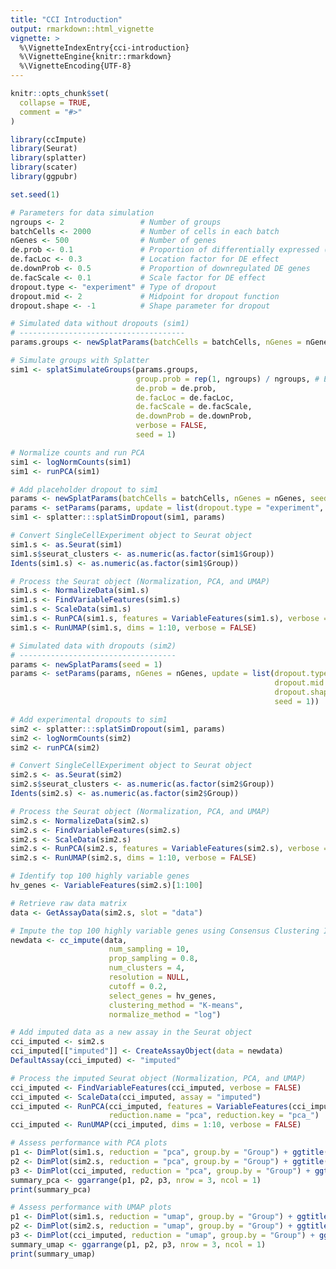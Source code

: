 ```yaml
---
title: "CCI Introduction"
output: rmarkdown::html_vignette
vignette: >
  %\VignetteIndexEntry{cci-introduction}
  %\VignetteEngine{knitr::rmarkdown}
  %\VignetteEncoding{UTF-8}
---
```


```r
knitr::opts_chunk$set(
  collapse = TRUE,
  comment = "#>"
)
```

```r
library(ccImpute)
library(Seurat)
library(splatter)
library(scater)
library(ggpubr)
```

```r
set.seed(1)

# Parameters for data simulation
ngroups <- 2                 # Number of groups
batchCells <- 2000           # Number of cells in each batch
nGenes <- 500                # Number of genes
de.prob <- 0.1               # Proportion of differentially expressed (DE) genes
de.facLoc <- 0.3             # Location factor for DE effect
de.downProb <- 0.5           # Proportion of downregulated DE genes
de.facScale <- 0.1           # Scale factor for DE effect
dropout.type <- "experiment" # Type of dropout
dropout.mid <- 2             # Midpoint for dropout function
dropout.shape <- -1          # Shape parameter for dropout
```

```r
# Simulated data without dropouts (sim1)
# -------------------------------------
params.groups <- newSplatParams(batchCells = batchCells, nGenes = nGenes, seed = 1)

# Simulate groups with Splatter
sim1 <- splatSimulateGroups(params.groups,
                            group.prob = rep(1, ngroups) / ngroups, # Equal group proportions
                            de.prob = de.prob,
                            de.facLoc = de.facLoc,
                            de.facScale = de.facScale,
                            de.downProb = de.downProb,
                            verbose = FALSE,
                            seed = 1)

# Normalize counts and run PCA
sim1 <- logNormCounts(sim1)
sim1 <- runPCA(sim1)

# Add placeholder dropout to sim1
params <- newSplatParams(batchCells = batchCells, nGenes = nGenes, seed = 1)
params <- setParams(params, update = list(dropout.type = "experiment", dropout.mid = -99999, seed = 1))
sim1 <- splatter:::splatSimDropout(sim1, params)

# Convert SingleCellExperiment object to Seurat object
sim1.s <- as.Seurat(sim1)
sim1.s$seurat_clusters <- as.numeric(as.factor(sim1$Group))
Idents(sim1.s) <- as.numeric(as.factor(sim1$Group))

# Process the Seurat object (Normalization, PCA, and UMAP)
sim1.s <- NormalizeData(sim1.s)
sim1.s <- FindVariableFeatures(sim1.s)
sim1.s <- ScaleData(sim1.s)
sim1.s <- RunPCA(sim1.s, features = VariableFeatures(sim1.s), verbose = FALSE)
sim1.s <- RunUMAP(sim1.s, dims = 1:10, verbose = FALSE)

# Simulated data with dropouts (sim2)
# -----------------------------------
params <- newSplatParams(seed = 1)
params <- setParams(params, nGenes = nGenes, update = list(dropout.type = "experiment", 
                                                           dropout.mid = dropout.mid, 
                                                           dropout.shape = dropout.shape, 
                                                           seed = 1))

# Add experimental dropouts to sim1
sim2 <- splatter:::splatSimDropout(sim1, params)
sim2 <- logNormCounts(sim2)
sim2 <- runPCA(sim2)

# Convert SingleCellExperiment object to Seurat object
sim2.s <- as.Seurat(sim2)
sim2.s$seurat_clusters <- as.numeric(as.factor(sim2$Group))
Idents(sim2.s) <- as.numeric(as.factor(sim2$Group))

# Process the Seurat object (Normalization, PCA, and UMAP)
sim2.s <- NormalizeData(sim2.s)
sim2.s <- FindVariableFeatures(sim2.s)
sim2.s <- ScaleData(sim2.s)
sim2.s <- RunPCA(sim2.s, features = VariableFeatures(sim2.s), verbose = FALSE)
sim2.s <- RunUMAP(sim2.s, dims = 1:10, verbose = FALSE)
```


```r
# Identify top 100 highly variable genes
hv_genes <- VariableFeatures(sim2.s)[1:100]

# Retrieve raw data matrix
data <- GetAssayData(sim2.s, slot = "data")

# Impute the top 100 highly variable genes using Consensus Clustering Imputation (CCI)
newdata <- cc_impute(data,
                      num_sampling = 10, 
                      prop_sampling = 0.8, 
                      num_clusters = 4, 
                      resolution = NULL,
                      cutoff = 0.2, 
                      select_genes = hv_genes, 
                      clustering_method = "K-means",
                      normalize_method = "log")
```

```r
# Add imputed data as a new assay in the Seurat object
cci_imputed <- sim2.s
cci_imputed[["imputed"]] <- CreateAssayObject(data = newdata)
DefaultAssay(cci_imputed) <- "imputed"

# Process the imputed Seurat object (Normalization, PCA, and UMAP)
cci_imputed <- FindVariableFeatures(cci_imputed, verbose = FALSE)
cci_imputed <- ScaleData(cci_imputed, assay = "imputed")
cci_imputed <- RunPCA(cci_imputed, features = VariableFeatures(cci_imputed), verbose = FALSE,
                      reduction.name = "pca", reduction.key = "pca_")
cci_imputed <- RunUMAP(cci_imputed, dims = 1:10, verbose = FALSE)
```

```r
# Assess performance with PCA plots
p1 <- DimPlot(sim1.s, reduction = "pca", group.by = "Group") + ggtitle("Without dropout")
p2 <- DimPlot(sim2.s, reduction = "pca", group.by = "Group") + ggtitle("With dropout")
p3 <- DimPlot(cci_imputed, reduction = "pca", group.by = "Group") + ggtitle("Imputed by CCI")
summary_pca <- ggarrange(p1, p2, p3, nrow = 3, ncol = 1)
print(summary_pca)

# Assess performance with UMAP plots
p1 <- DimPlot(sim1.s, reduction = "umap", group.by = "Group") + ggtitle("Without dropout")
p2 <- DimPlot(sim2.s, reduction = "umap", group.by = "Group") + ggtitle("With dropout")
p3 <- DimPlot(cci_imputed, reduction = "umap", group.by = "Group") + ggtitle("Imputed by CCI")
summary_umap <- ggarrange(p1, p2, p3, nrow = 3, ncol = 1)
print(summary_umap)
```

